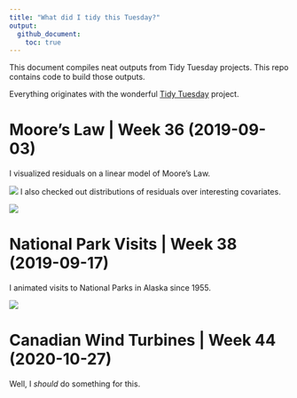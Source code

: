 ```yaml
---
title: "What did I tidy this Tuesday?"
output:
  github_document:
    toc: true
---
```


This document compiles neat outputs from Tidy Tuesday projects. This repo contains code to build those outputs.

Everything originates with the wonderful [Tidy Tuesday](https://github.com/rfordatascience/tidytuesday/blob/master/README.md) project. 

# Moore's Law | Week 36 (2019-09-03)

I visualized residuals on a linear model of Moore's Law.

![](moo/vis_reg.png)
I also checked out distributions of residuals over interesting covariates.

![](moo/vis_res.png)

# National Park Visits | Week 38 (2019-09-17)

I animated visits to National Parks in Alaska since 1955.

![](par/par_vis.gif)

# Canadian Wind Turbines | Week 44 (2020-10-27)

Well, I *should* do something for this.